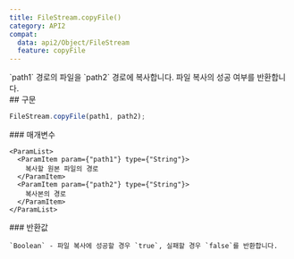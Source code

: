 ```yaml
---
title: FileStream.copyFile()
category: API2
compat:
  data: api2/Object/FileStream
  feature: copyFile
---
```


<Section>
  `path1` 경로의 파일을 `path2` 경로에 복사합니다. 파일 복사의 성공 여부를 반환합니다.
</Section>
<Section>
  ## 구문

  ~~~js
  FileStream.copyFile(path1, path2);
  ~~~

  <Section>
    ### 매개변수

    <ParamList>
      <ParamItem param={"path1"} type={"String"}>
        복사할 원본 파일의 경로
      </ParamItem>
      <ParamItem param={"path2"} type={"String"}>
        복사본의 경로
      </ParamItem>
    </ParamList>
  </Section>
  <Section>
    ### 반환값

    `Boolean` - 파일 복사에 성공할 경우 `true`, 실패할 경우 `false`를 반환합니다.
  </Section>
</Section>